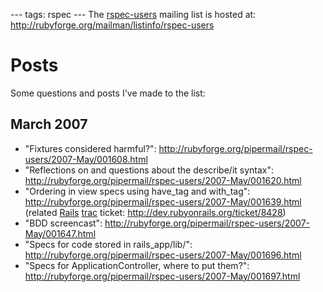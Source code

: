 ---
tags: rspec
---
The [[rspec-users]] mailing list is hosted at: http://rubyforge.org/mailman/listinfo/rspec-users

= Posts =

Some questions and posts I've made to the list:

== March 2007 ==

* "Fixtures considered harmful?": http://rubyforge.org/pipermail/rspec-users/2007-May/001608.html
* "Reflections on and questions about the describe/it syntax": http://rubyforge.org/pipermail/rspec-users/2007-May/001620.html
* "Ordering in view specs using have_tag and with_tag": http://rubyforge.org/pipermail/rspec-users/2007-May/001639.html (related [[Rails]] [[trac]] ticket: http://dev.rubyonrails.org/ticket/8428)
* "BDD screencast": http://rubyforge.org/pipermail/rspec-users/2007-May/001647.html
* "Specs for code stored in rails_app/lib/": http://rubyforge.org/pipermail/rspec-users/2007-May/001696.html
* "Specs for ApplicationController, where to put them?": http://rubyforge.org/pipermail/rspec-users/2007-May/001697.html
